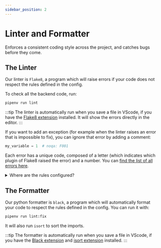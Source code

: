 ```yaml
---
sidebar_position: 2
---
```


# Linter and Formatter

Enforces a consistent coding style across the project, and catches bugs before
they come.

## The Linter

Our linter is `Flake8`, a program which will raise errors if your code does not
respect the rules defined in the config.

To check all the backend code, run:

```bash
pipenv run lint
```

:::tip
The linter is automatically run when you save a file in VScode, if you have the
[Flake8 extension](https://marketplace.visualstudio.com/items?itemName=ms-python.flake8)
installed. It will show the errors directly in the editor.
:::

If you want to add an exception (for example when the linter raises an error
that is impossible to fix), you can ignore that error by adding a comment:

```python
my_variable = 1  # noqa: F001
```

Each error has a unique code, composed of a letter (which indicates which plugin
of Flake8 raised the error) and a number. You can
[find the list of all errors here](https://wemake-python-styleguide.readthedocs.io/en/latest/pages/usage/violations/index.html).

<details>
<summary>Where are the rules configured?</summary>

THe rules are configured in 2 places:

-  the `.flake8` file, which is used by the **Flake8** VScode extension;
-  the `pyproject.toml` file, which is used by the `pipenv run lint` command.

These 2 files contain the exact same rules, but in different formats. If you
want to add a new rule, you should add it in both files.

The reason for that difference is that the `pipenv run lint` command uses
**flakeheaven** instead of **flake8**, which is a wrapper of `flake8` which
ignores errors that were already present in the code before we use the linter.

</details>

## The Formatter

Our python formatter is `black`, a program which will automatically format your
code to respect the rules defined in the config. You can run it with:

```bash
pipenv run lint:fix
```

It will also run `isort` to sort the imports.

:::tip
The formatter is automatically run when you save a file in VScode, if you have
the [Black extension](https://marketplace.visualstudio.com/items?itemName=ms-python.black-formatter)
and [isort extension](https://marketplace.visualstudio.com/items?itemName=ms-python.isort)
installed.
:::
